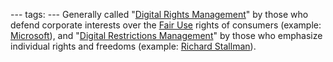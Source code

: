 ---
tags:
---
Generally called "[[Digital Rights Management]]" by those who defend corporate interests over the [[Fair Use]] rights of consumers (example: [[Microsoft]]), and "[[Digital Restrictions Management]]" by those who emphasize individual rights and freedoms (example: [[Richard Stallman]]).
